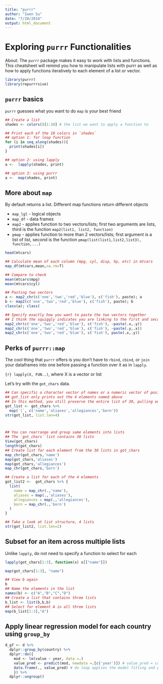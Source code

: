 ```yaml
---
title: "purrr"
author: "Iwen Su"
date: "7/20/2018"
output: html_document
---
```


# Exploring `purrr` Functionalities

About: The `purrr` package makes it easy to work with lists and functions. This cheatsheet will remind you how to manipulate lists with purrr as well as how to apply functions iteratively to each element of a list or vector. 

```r
library(purrr)
library(repurrrsive)
```

## `purrr` basics

`purrr` guesses what you want to do
`map` is your best friend

```r

## Create a list
shades <- colors()[1:10] # the list we want to apply a function to 

## Print each of the 10 colors in `shades`
## option 1: for loop function
for (i in seq_along(shades)){
  print(shades[i])
}

## option 2: using lapply
a <-  lapply(shades, print)

## option 3: using purrr
a <-  map(shades, print)

```

## More about `map`

By default returns a list. Different map functions return different objects

* `map_lgl` - logical objects
* `map_df` - data frames
* `map2` - applies function to two vectors/lists; first two arguments are lists, third is the function `map2(list1, list2, function)`
* `pmap` - applies function to more than 2 vectors/lists; first argument is a list of list, second is the function `pmap(list(list1,list2,list3), function,...)`

```r

head(mtcars)

## Calculate mean of each column (mpg, cyl, disp, hp, etc) in mtcars
map_df(mtcars,mean,na.rm=T)

## Compare to check
mean(mtcars$mpg)
mean(mtcars$cyl)

## Pasting two vectors
a <- map2_chr(c('one','two','red','blue'), c('fish'), paste); a
b <- map2(c('one','two','red','blue'), c('fish'), paste); b
class(a); class(

## Specify exactly how you want to paste the two vectors together
## I think the squiggly indicates you are linking to the first and second argument, w/o it doesn't work
map2_chr(c('one','two','red','blue'), c('fish'), ~paste(.x,.y))
map2_chr(c('one','two','red','blue'), c('fish'), ~paste(.y,.x))
map2_chr(c('one','two','red','blue'), c('fish'), paste(.x,.y))

```

## Perks of `purrr::map`

The cool thing that `purrr` offers is you don't have to `rbind`, `cbind`, or `join` your dataframes into one before passing a function over it as in `lapply`.

```{r} lapply(X, FUN..)```, where X is a vector or list

Let's try with the `got_chars` data.

```r

## Can specific a character vector of names or a numeric vector of position - only these will be modified
## got_list only prints out the 4 elements named above
## In this method, you still preserve the entire list of 30, pulling out the 4 elements of interest
got_list <- got_chars %>%
  map(`[`, c('name','aliases','allegiances','born'))
str(got_list, list.len=4)



## You can rearrange and group same elements into lists
## The `got_chars` list contains 30 lists
View(got_chars)
length(got_chars)
## Create list for each element from the 30 lists in got_chars
map_chr(got_chars,'name')
map(got_chars,'aliases')
map(got_chars,'allegiances')
map_chr(got_chars,'born')

## Create a list for each of the 4 elements
got_list2 <-  got_chars %>% {
  list(
    name = map_chr(.,'name'),
    aliases = map(.,'aliases'),
    allegiances = map(.,'allegiances'),
    born = map_chr(.,'born')
  )
}

## Take a look at list structure, 4 lists
str(got_list2, list.len=2)

```


















## Subset for an item across multiple lists

Unlike `lapply`, do not need to specify a function to select for each
```r

lapply(got_chars[1:3], function(x) x[["name"]])

map(got_chars[1:3], "name")

## View b again
b
## Name the elements in the list
names(b) <- c("A","B","C","D")
## Create a list that contains three lists
b_list <- list(b,b,b)
## Select for element A in all three lists
map(b_list[1:3],"A")

```







## Apply linear regression model for each country using `group_by`

```r
d_gf <- d %>%
  dplyr::group_by(country) %>%
  dplyr::do({ 
    mod <- lm(value ~ year, data =.)
    value_pred <- predict(mod, newdata =.[c('year')]) # value_pred = country-grouped mod$fitted.values?
    data.frame(., value_pred) # do loop applies the model fitting and prediction to each country group
    }) %>% 
  dplyr::ungroup()
```


